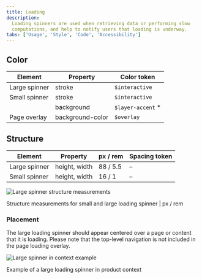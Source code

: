 ```yaml
---
title: Loading
description:
  Loading spinners are used when retrieving data or performing slow
  computations, and help to notify users that loading is underway.
tabs: ['Usage', 'Style', 'Code', 'Accessibility']
---
```


## Color

| Element       | Property         | Color token     |
| ------------- | ---------------- | --------------- |
| Large spinner | stroke           | `$interactive`  |
| Small spinner | stroke           | `$interactive`  |
|               | background       | `$layer-accent` \*  |
| Page overlay  | background-color | `$overlay`      |

## Structure

| Element       | Property      | px / rem | Spacing token |
| ------------- | ------------- | -------- | ------------- |
| Large spinner | height, width | 88 / 5.5 | –             |
| Small spinner | height, width | 16 / 1   | –             |

<div className="image--fixed">

![Large spinner structure measurements](images/loading-style-1.png)

</div>

<Caption>
  Structure measurements for small and large loading spinner | px / rem
</Caption>

### Placement

The large loading spinner should appear centered over a page or content that it
is loading. Please note that the top-level navigation is not included in the
page loading overlay.

<div className="image--fixed">

![Large spinner in context example](images/loading-style-4.png)

</div>

<Caption>Example of a large loading spinner in product context</Caption>
